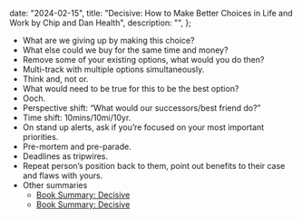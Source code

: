 
  date: "2024-02-15",
  title:
    "Decisive: How to Make Better Choices in Life and Work by Chip and Dan Health",
  description: "",
};


- What are we giving up by making this choice?
- What else could we buy for the same time and money?
- Remove some of your existing options, what would you do then?
- Multi-track with multiple options simultaneously.
- Think and, not or.
- What would need to be true for this to be the best option?
- Ooch.
- Perspective shift: “What would our successors/best friend do?”
- Time shift: 10mins/10mi/10yr.
- On stand up alerts, ask if you’re focused on your most important priorities.
- Pre-mortem and pre-parade.
- Deadlines as tripwires.
- Repeat person’s position back to them, point out benefits to their case and flaws with yours.
- Other summaries
  - [Book Summary: Decisive](https://fourminutebooks.com/decisive-summary/)
  - [Book Summary: Decisive](https://www.samuelthomasdavies.com/book-summaries/business/decisive/)
